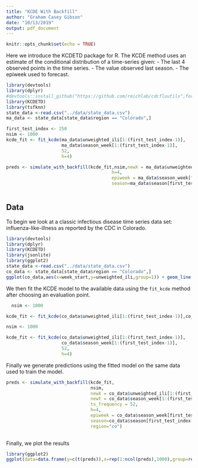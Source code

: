 ```yaml
---
title: "KCDE With Backfill"
author: "Graham Casey Gibson"
date: "10/13/2019"
output: pdf_document
---
```


```r
knitr::opts_chunk$set(echo = TRUE)
```
Here we introduce the KCDETD package for R. The KCDE method uses an estimate of the conditional distribution of a time-series given:
- The last 4 observed points in the time series. 
- The value observed last season. 
- The epiweek used to forecast.



```r
library(devtools)
library(dplyr)
#devtools::install_github("https://github.com/reichlab/cdcfluutils",force = T)
library(KCDETD)
library(tsfknn)
state_data <-read.csv("../data/state_data.csv")
ma_data <- state_data[state_data$region == "Colorado",]

first_test_index <- 250
nsim <- 1000
kcde_fit <- fit_kcde(ma_data$unweighted_ili[1:(first_test_index-1)],
                     ma_data$season_week[1:(first_test_index-1)],
                     52,
                     h=4)

preds <- simulate_with_backfill(kcde_fit,nsim,newX = ma_data$unweighted_ili[1:(first_test_index-1)],newt = ma_data$season_week[1:(first_test_index-1)],ts_frequency = 52,
                                        h=4,
                                        epiweek = ma_data$season_week[first_test_index-1],
                                        season=ma_data$season[first_test_index-1],region="co",seed = 1)
                                      

```

## Data

To begin we look at a classic infectious disease time series data set: influenza-like-illness as reported by the CDC in Colorado. 



```r
library(devtools)
library(dplyr)
library(KCDETD)
library(jsonlite)
library(ggplot2)
state_data <-read.csv("../data/state_data.csv")
co_data <- state_data[state_data$region == "Colorado",]
ggplot(co_data,aes(x=week_start,y=unweighted_ili,group=1)) + geom_line()
```


We then fit the KCDE model to the available data using the `fit_kcde` method after choosing an evaluation point. 


```r
  nsim <- 1000

kcde_fit <- fit_kcde(co_data$unweighted_ili[1:(first_test_index-1)],co_data$season_week[1:(first_test_index-1)],52,h=4)
```


```r
nsim <- 1000

kcde_fit <- fit_kcde(co_data$unweighted_ili[1:(first_test_index-1)],
                     co_data$season_week[1:(first_test_index-1)],
                     52,
                     h=4)
```


Finally we generate predictions using the fitted model on the same data used to train the model. 

```r
preds <- simulate_with_backfill(kcde_fit,
                                nsim,
                                newX = co_data$unweighted_ili[1:(first_test_index-1)],
                                newt = co_data$season_week[1:(first_test_index-1)],
                                ts_frequency = 52,
                                h=4,
                                epiweek = co_data$season_week[first_test_index-1],
                                season=co_data$season[first_test_index-1],
                                region="co")
                                      

```

Finally, we plot the results
```r
library(ggplot2)
ggplot(data=data.frame(y=c(t(preds)),x=rep(1:ncol(preds),1000),group=rep(1:1000,each=ncol(preds))),aes(x=x,y=y,group=group)) + geom_line() + geom_line(data=ma_data[first_test_index:(first_test_index+3),],aes(x=ncol(preds)-4+ 1:4,y=unweighted_ili,group=1,col='truth'))
```
